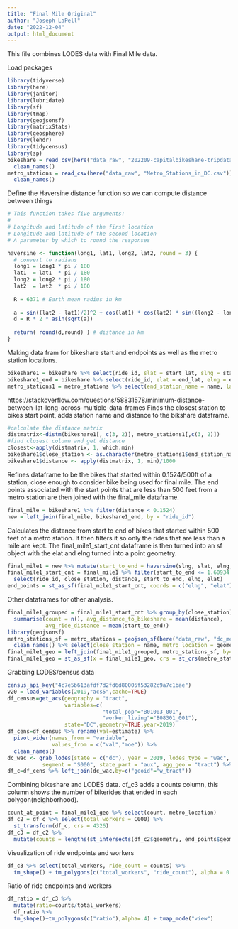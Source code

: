 ```yaml
---
title: "Final Mile Original"
author: "Joseph LaPell"
date: "2022-12-04"
output: html_document
---
```


This file combines LODES data with Final Mile data.

Load packages
```r
library(tidyverse)
library(here)
library(janitor)
library(lubridate)
library(sf)
library(tmap)
library(geojsonsf)
library(matrixStats)
library(geosphere)
library(lehdr)
library(tidycensus)
library(sp)
bikeshare = read_csv(here("data_raw", "202209-capitalbikeshare-tripdata.zip")) %>%
  clean_names()
metro_stations = read_csv(here("data_raw", "Metro_Stations_in_DC.csv")) %>%
  clean_names()
```

Define the Haversine distance function so we can compute distance between things
```r
# This function takes five arguments:
# 
# Longitude and latitude of the first location
# Longitude and latitude of the second location
# A parameter by which to round the responses

haversine <- function(long1, lat1, long2, lat2, round = 3) {
  # convert to radians
  long1 = long1 * pi / 180
  lat1  = lat1  * pi / 180
  long2 = long2 * pi / 180
  lat2  = lat2  * pi / 180
  
  R = 6371 # Earth mean radius in km
  
  a = sin((lat2 - lat1)/2)^2 + cos(lat1) * cos(lat2) * sin((long2 - long1)/2)^2
  d = R * 2 * asin(sqrt(a))
  
  return( round(d,round) ) # distance in km
}
```

Making data fram for bikeshare start and endpoints as well as the metro station locations.
```r
bikeshare1 = bikeshare %>% select(ride_id, slat = start_lat, slng = start_lng) %>% na.omit() 
bikeshare1_end = bikeshare %>% select(ride_id, elat = end_lat, elng = end_lng) %>% na.omit() 
metro_stations1 = metro_stations %>% select(end_station_name = name, lat = y, lng = x) %>% na.omit()
```

https://stackoverflow.com/questions/58831578/minimum-distance-between-lat-long-across-multiple-data-frames
Finds the closest station to bikes start point, adds station name and distance to the bikshare dataframe.
```r
#calculate the distance matrix
distmatrix<-distm(bikeshare1[, c(3, 2)], metro_stations1[,c(3, 2)])
#find closest column and get distance
closest<-apply(distmatrix, 1, which.min)
bikeshare1$close_station <- as.character(metro_stations1$end_station_name[closest])
bikeshare1$distance <- apply(distmatrix, 1, min)/1000
```

Refines dataframe to be the bikes that started within 0.1524/500ft of a station, close enough to consider bike being used for final mile. The end points associated with the start points that are less than 500 feet from a metro station are then joined with the final_mile dataframe.
```r
final_mile = bikeshare1 %>% filter(distance < 0.1524) 
new = left_join(final_mile, bikeshare1_end, by = "ride_id")
```

Calculates the distance from start to end of bikes that started within 500 feet of a metro station. It then filters it so only the rides that are less than a mile are kept. The final_mile1_start_cnt dataframe is then turned into an sf object with the elat and elng turned into a point geometry.
```r
final_mile1 = new %>% mutate(start_to_end = haversine(slng, slat, elng, elat))
final_mile1_start_cnt = final_mile1 %>% filter(start_to_end <= 1.60934 & start_to_end != 0) %>% 
  select(ride_id, close_station, distance, start_to_end, elng, elat)
end_points = st_as_sf(final_mile1_start_cnt, coords = c("elng", "elat"), crs = 4326, na.fail = FALSE)
```

Other dataframes for other analysis.
```r
final_mile1_grouped = final_mile1_start_cnt %>% group_by(close_station) %>% 
  summarise(count = n(), avg_distance_to_bikeshare = mean(distance), 
            avg_ride_distance = mean(start_to_end))
library(geojsonsf)
metro_stations_sf = metro_stations = geojson_sf(here("data_raw", "dc_metro_stations.geojson")) %>%
  clean_names() %>% select(close_station = name, metro_location = geometry)
final_mile1_geo = left_join(final_mile1_grouped, metro_stations_sf, by="close_station")
final_mile1_geo = st_as_sf(x = final_mile1_geo, crs = st_crs(metro_stations_sf))
```

Grabbing LODES/census data
```r
census_api_key("4c7e5b613afdf7d2fd6d80005f53282c9a7c1bae")
v20 = load_variables(2019,"acs5",cache=TRUE)
df_census=get_acs(geography = "tract",
                  variables=c(
                              "total_pop"="B01003_001",
                              "worker_living"="B08301_001"),
                  state="DC",geometry=TRUE,year=2019) 
df_cens=df_census %>% rename(val=estimate) %>%  
  pivot_wider(names_from = "variable",
              values_from = c("val","moe")) %>%
  clean_names()
dc_wac <- grab_lodes(state = c("dc"), year = 2019, lodes_type = "wac", job_type = "JT00", 
           segment = "S000", state_part = "aux", agg_geo = "tract") %>% filter(state=="DC")
df_c=df_cens %>% left_join(dc_wac,by=c("geoid"="w_tract"))
```


Combining bikeshare and LODES data. df_c3 adds a counts column, this column shows the number of bikerides that ended in each polygon(neighborhood).
```r
count_at_point = final_mile1_geo %>% select(count, metro_location)
df_c2 = df_c %>% select(total_workers = C000) %>%
  st_transform(df_c, crs = 4326)
df_c3 = df_c2 %>% 
  mutate(counts = lengths(st_intersects(df_c2$geometry, end_points$geometry)))
```

Visualization of ride endpoints and workers
```r
df_c3 %>% select(total_workers, ride_count = counts) %>%
  tm_shape() + tm_polygons(c("total_workers", "ride_count"), alpha = 0.4) + tmap_mode("view")
```

Ratio of ride endpoints and workers
```r
df_ratio = df_c3 %>% 
  mutate(ratio=counts/total_workers)
  df_ratio %>%
  tm_shape()+tm_polygons(c("ratio"),alpha=.4) + tmap_mode("view")
```

